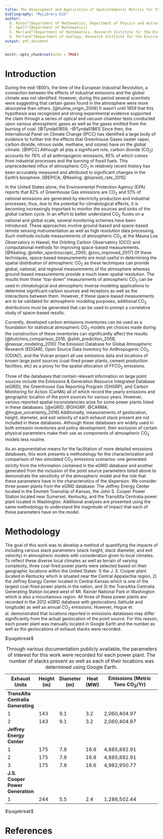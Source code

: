 ```yaml
---
title: The Development and Application of Spatiotemporal Metrics for the Characterization and Measurement of Point Source $\mathrm{FFCO}_2$ Dispersive Emissions and their Sensitivity to Physical and Environmental Parameters
bibliography: "MyLibrary.bib"
author:
  D. Roten^[Department of Mathematics, Department of Physics and Astronomy]
  P. Spell^[Department of Mathematics]
  E. Marland^[Department of Mathematics, Research Institute for the Environment, Energy, and Economics]
  G. Marland^[Department of Geology, Research Institute for the Environment, Energy, and Economics]
output: pdf_document
---
```


```r
knitr::opts_chunk$set(echo = TRUE)
```

# Introduction {-}
During the mid-1800's, the time of the European Industrial Revolution, a connection between the effects of industrial emissions and the global climate was not identified. However, during this period several scientists were suggesting that certain gases found in the atmosphere were more absorptive than others. [@hulme_origin_2009] It wasn't until 1859 that this hypothesis was recognized and strong experimental evidence supported the claim through a series of optical and vacuum chamber tests conducted upon various atmospheric gases as well as the gases emitted from the burning of coal. [@Tyndall1859; -@Tyndall1861] Since then, the International Panel on Climate Change (IPCC) has identified a large body of evidence to further link the effects that Greenhouse Gases (water vapor, carbon dioxide, nitrous oxide, methane, and ozone) have on the global climate. [@IPCC] Although all play a significant role, carbon dioxide ($\mathrm{CO}_2$) accounts for $\mathrm{76}\%$ of all anthropogenic emissions, $\mathrm{65}\%$ of which comes from industrial processes and the burning of fossil fuels. This unprecedented influx of atmospheric $\mathrm{CO}_2$ in relatively recent history has been accurately measured and attributed to significant changes in the Earth's biosphere. [@EPICA; @Keeling; @lopresti_rate_2015]

In the United States alone, the Environmental Protection Agency (EPA) reports that 82% of Greenhouse Gas emissions are $\mathrm{CO}_2$ and 51% of national emissions are generated by electricity production and industrial processes; thus, due to the potential for climatological effects, it is becoming increasingly important to monitor the sources and sinks of the global carbon cycle. In an effort to better understand $\mathrm{CO}_2$ fluxes on a national and global scale, several monitoring schemes have been introduced. These approaches involve ground-based and space-based remote sensing instrumentation as well as high resolution data processing. Such methods include measurements of atmospheric $\mathrm{CO}_2$ at the Mauna Loa Observatory in Hawaii, the Orbiting Carbon Observatory (OCO) and computational methods for improving space-based measurements. [@Keeling; @miller_spectroscopic_2005; @zou_improved_2017] Of these techniques, space-based measurements are most useful in determining the spatial distribution of atmospheric $\mathrm{CO}_2$ as these techniques can provide global, national, and regional measurements of the atmosphere whereas ground-based measurements provide a much lower spatial resolution. The results from these "top-down" measurements of atmospheric $\mathrm{CO}_2$ can be used in climatological and atmospheric inverse modeling applications to determine significant carbon sources and receptors as well as the interactions between them. However, if these space-based measurements are to be validated for atmospheric modeling purposes, additional $\mathrm{CO}_2$ distributions must be generated that can be used to prompt a correlative study of space-based results.

Currently, developed carbon emissions inventories can be used as a foundation for statistical atmospheric $\mathrm{CO}_2$ models yet choices made during the construction of these inventories can significantly affect the results. [@hutchins_comparison_2016; @shih_prediction_2008; @nassar_modeling_2010] The Emission Database for Global Atmospheric Research (EDGAR), Open Source Data Inventory for Anthropogenic $\mathrm{CO}_2$ (ODIAC), and the Vulcan project all use emissions data and locations of known large point sources (coal-fired power plants, cement production facilities, etc) as a proxy for the spatial allocation of $\mathrm{FFCO}_2$ emissions.

Three of the databases that contain relevant information on large point sources include the Emissions & Generation Resource Integrated Database (eGRID), the Greenhouse Gas Reporting Program (GHGRP), and Carbon Monitoring for Action (CarMA) all of which record the yearly emissions and geographic location of the point sources for various years. However, various reported spatial inconsistencies arise for some power plants listed in these databases. [@eGRID; @GHGRP; @CARMA; @hogue_uncertainty_2016] Additionally, measurements of geolocation, height, diameter, and exit velocity of each exhaust stack present are not included in these databases. Although these databases are widely used in both emission inventories and policy development, their exclusion of certain physical parameters make their use as components of atmospheric $\mathrm{CO}_2$ models less routine.

As an argumentative means for the facilitation of more detailed emissions databases, this work presents a methodology for the characterization and comparison of two simulated $\mathrm{CO}_2$ emissions scenarios: one generated strictly from the information contained in the eGRID database and another generated from the inclusion of the point source parameters listed above to demonstrate the sensitivity of the atmospheric model and the role that these parameters have in the characteristics of the dispersion. We consider three power plants from the eGRID database: The Jeffrey Energy Center located in the Emmett Township of Kansas, the John S. Cooper Power Station located near Sumerset, Kentucky, and the TransAlta Centralia power plant located in Washington. Additional analyses are presented using the same methodology to understand the magnitude of impact that each of these parameters have on the model.

# Methodology {-}
The goal of this work was to develop a method of quantifying the impacts of including various stack parameters (stack height, stack diameter, and exit velocity) in atmospheric models with consideration given to local climates. To reflect these diverse local climates as well as terrain of varying complexity, three coal-fired power plants were selected based on their geographic locations within the United States: 1) the J. S. Cooper plant located in Kentucky which is situated near the Central Appalachia region, 2) the Jeffrey Energy Center located in Central Kansas which is one of the largest coal-fired power plants in the nation, and 3) the TransAlta Centralia Generating Station located west of Mt. Rainier National Park in Washington which is also a mountainous region. All three of these power plants are recorded in the 2012 eGRID database with geolocations (latitude and longitude) as well as annual $\mathrm{CO}_2$ emissions. However, Hogue et. al. demonstrated that locations reported in emissions databases may differ significantly from the actual geolocation of the point source. For this reason, each power plant was manually located in Google Earth and the number as well as the geolocations of exhaust stacks were recorded.

$\pagebreak$

| **Exhaust Units** | **Height (m)** | **Diameter (m)** | **Heat (MW)**  | **Emissions (Metric Tons $\mathrm{CO}_2$/Yr)**|
|---------------|------------|--------------|------------|-------------------------------------------|
| **TransAlta Centralia Generating**                                                               |||
| 1             | 143        | 9.1          | 3.2        | 2,060,404.97                              |
| 2             | 143        | 9.1          | 3.2        | 2,060,404.97                              |
| **Jeffrey Energy Center**                                                                          |
| 1             | 175        | 7.8          | 16.8       | 4,885,882.91                              |
| 2             | 175        | 7.8          | 16.8       | 4,885,882.91                              |
| 3             | 175        | 7.8          | 16.6       | 4,982,950.77                              |
| **J.S. Cooper Power Generation**                                                                   |
|1              | 244        | 5.5          | 2.4        | 1,286,502.44                              |

Table: Through various documentation publicly available, the parameters of interest for this work were recorded for each power plant. The number of stacks present as well as each of their locations was determined using Google Earth.

$\pagebreak$

# References {-}